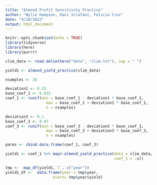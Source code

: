 ```yaml
---
title: "Almond Profit Sensitivity Practice"
author: "Wylie Hampson, Dani Sclafani, Felicia Cruz"
date: "4/18/2022"
output: html_document
---
```


```r
knitr::opts_chunk$set(echo = TRUE)
library(tidyverse)
library(here)
library(purrr)
```

```r
clim_data <- read.delim(here("data", "clim.txt"), sep = " ")
```

```r
yield1 <- almond_yield_practice(clim_data)
```

```r
nsamples <- 20

deviation1 <- 0.15
base_coef_1 <- 0.015
coef_1 <- runif(min = base_coef_1 - deviation1 * base_coef_1,
                  max = base_coef_1 + deviation1 * base_coef_1,
                  n = nsamples)

deviation3 <- 0.1
base_coef_3 <- 0.07
coef_3 <- runif(min = base_coef_3 - deviation3 * base_coef_3,
                  max = base_coef_3 + deviation3 * base_coef_3,
                  n = nsamples)

parms <- cbind.data.frame(coef_1, coef_3)

yield1 <- coef_1 %>% map(~almond_yield_practice(data = clim_data,
                                                coef_1 = .x))
```

```r
tmp <-  map_df(yield1,`[`, c("year")) 
yield1_df <-  data.frame(year = tmp$year, 
                     elect= tmp$year$yield)

```

